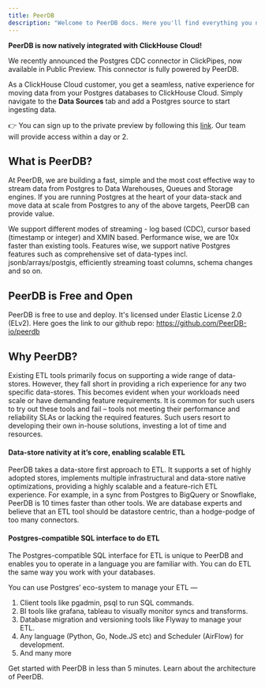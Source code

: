 ```yaml
---
title: PeerDB
description: "Welcome to PeerDB docs. Here you'll find everything you need to get started with PeerDB."
---
```

<Note>
<b>PeerDB is now natively integrated with ClickHouse Cloud!</b>

We recently announced the Postgres CDC connector in ClickPipes, now available in Public Preview.
This connector is fully powered by PeerDB.

As a ClickHouse Cloud customer, you get a seamless, native experience for moving data from your Postgres databases to ClickHouse Cloud. Simply navigate to the **Data Sources** tab and add a Postgres source to start ingesting data.

👉 You can sign up to the private preview by following this [link](https://clickhouse.com/cloud/clickpipes/postgres-cdc-connector). Our team will provide access within a day or 2.
</Note>
## What is PeerDB?

At PeerDB, we are building a fast, simple and the most cost effective way to stream data from Postgres to Data Warehouses, Queues and Storage engines. If you are running Postgres at the heart of your data-stack and move data at scale from Postgres to any of the above targets, PeerDB can provide value.

We support different modes of streaming - log based (CDC), cursor based (timestamp or integer) and XMIN based. Performance wise, we are 10x faster than existing tools. Features wise, we support native Postgres features such as comprehensive set of data-types incl. jsonb/arrays/postgis, efficiently streaming toast columns, schema changes and so on.

## PeerDB is Free and Open

PeerDB is free to use and deploy. It's licensed under Elastic License 2.0 (ELv2). Here goes the link to our github repo: https://github.com/PeerDB-io/peerdb


## **Why PeerDB?**

Existing ETL tools primarily focus on supporting a wide range of data-stores. However, they fall short in providing a rich experience for any two specific data-stores. This becomes evident when your workloads need scale or have demanding feature requirements. It is common for such users to try out these tools and fail – tools not meeting their performance and reliability SLAs or lacking the required features. Such users resort to developing their own in-house solutions, investing a lot of time and resources.

#### **Data-store nativity at it’s core, enabling scalable ETL**

PeerDB takes a data-store first approach to ETL. It supports a set of highly adopted stores, implements multiple infrastructural and data-store native optimizations, providing a highly scalable and a feature-rich ETL experience. For example, in a sync from Postgres to BigQuery or Snowflake, PeerDB is 10 times faster than other tools. We are database experts and believe that an ETL tool should be datastore centric, than a hodge-podge of too many connectors.

#### **Postgres-compatible SQL interface to do ETL**

The Postgres-compatible SQL interface for ETL is unique to PeerDB and enables you to operate in a language you are familiar with. You can do ETL the same way you work with your databases.

You can use Postgres’ eco-system to manage your ETL —

1. Client tools like pgadmin, psql to run SQL commands.
2. BI tools like grafana, tableau to visually monitor syncs and transforms.
3. Database migration and versioning tools like Flyway to manage your ETL.
4. Any language (Python, Go, Node.JS etc) and Scheduler (AirFlow) for development.
5. And many more

<CardGroup cols={2}>
  <Card title="Quick Start" icon="bolt-lightning" href="/quickstart" >
    Get started with PeerDB in less than 5 minutes.
  </Card>
  <Card title="Architecture" icon="comet" href="/architecture" >
    Learn about the architecture of PeerDB.
  </Card>
</CardGroup>
